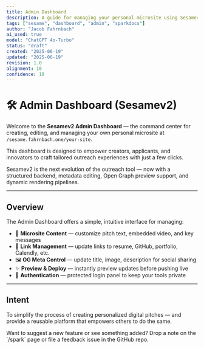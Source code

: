 ```yaml
---
title: Admin Dashboard
description: A guide for managing your personal microsite using Sesamev2.
tags: ["sesame", "dashboard", "admin", "sparkdocs"]
author: "Jacob Fahrnbach"
ai_used: true
model: "ChatGPT 4o-Turbo"
status: "draft"
created: "2025-06-19"
updated: "2025-06-19"
revision: 1.0
alignment: 10
confidence: 10
---
```



# 🛠️ Admin Dashboard (Sesamev2)

Welcome to the **Sesamev2 Admin Dashboard** — the command center for creating, editing, and managing your own personal microsite at `/sesame.fahrnbach.one/your-site`.

This dashboard is designed to empower creators, applicants, and innovators to craft tailored outreach experiences with just a few clicks.

<Aside type="note">
  Sesamev2 is the next evolution of the outreach tool — now with a structured backend, metadata editing, Open Graph preview support, and dynamic rendering pipelines.
</Aside>

---

## Overview

The Admin Dashboard offers a simple, intuitive interface for managing:

- 🎨 **Microsite Content** — customize pitch text, embedded video, and key messages
- 🔗 **Link Management** — update links to resume, GitHub, portfolio, Calendly, etc.
- 🖼️ **OG Meta Control** — update title, image, description for social sharing
- ✨ **Preview & Deploy** — instantly preview updates before pushing live
- 🔐 **Authentication** — protected login panel to keep your tools private

---

## Intent

To simplify the process of creating personalized digital pitches — and provide a reusable platform that empowers others to do the same.

<Aside type="tip">
  Want to suggest a new feature or see something added? Drop a note on the `/spark` page or file a feedback issue in the GitHub repo.
</Aside>
